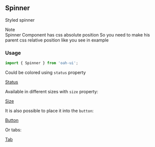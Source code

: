 ## Spinner

Styled spinner

<div class="note note-info">
  <div class="note-title">Note</div>
  <div class="note-body">
    Spinner Component has css absolute position So you need to make his parent
    css relative position like you see in example
  </div>
</div>

### Usage

```jsx
import { Spinner } from 'oah-ui';
```

Could be colored using `status` property

[Status](demo://Status.tsx)

Available in different sizes with `size` property:

[Size](demo://Size.tsx)

It is also possible to place it into the `button`:

[Button](demo://Button.tsx)

Or tabs:

[Tab](demo://Tab.tsx)
